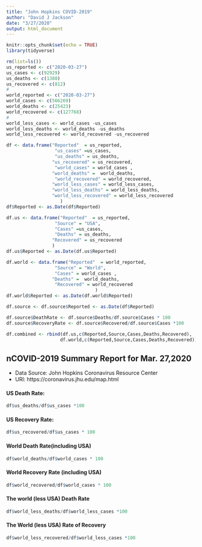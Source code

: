 ```yaml
---
title: "John Hopkins COVID-2019"
author: "David J Jackson"
date: "3/27/2020"
output: html_document
---
```


```r
knitr::opts_chunk$set(echo = TRUE)
library(tidyverse)
```
```r
rm(list=ls())
us_reported <- c("2020-03-27")
us_cases <- c(92929)
us_deaths <- c(1380)
us_recovered <- c(812)
#
world_reported <- c("2020-03-27")
world_cases <- c(566269)
world_deaths <- c(25423)
world_recovered <- c(127768)
#
world_less_cases <- world_cases -us_cases
world_less_deaths <- world_deaths -us_deaths
world_less_recovered <- world_recovered -us_recovered
```
```r
df <- data.frame("Reported"  = us_reported, 
                  "us_cases" =us_cases,
                  "us_deaths" = us_deaths,
                 "us_recovered" = us_recovered,
                  "world_cases" = world_cases ,
                 "world_deaths" =  world_deaths,
                  "world_recovered" = world_recovered,
                 "world_less_cases" = world_less_cases,
                 "world_less_deaths" = world_less_deaths,
                 "world_less_recovered" = world_less_recovered
                    )
df$Reported <- as.Date(df$Reported)
```
```r
df.us <- data.frame("Reported"  = us_reported, 
                  "Source" = "USA",
                  "Cases" =us_cases,
                  "Deaths" = us_deaths,
                 "Recovered" = us_recovered
                 )
df.us$Reported <- as.Date(df.us$Reported)
```
```r
df.world <- data.frame("Reported"  = world_reported,
                  "Source" = "World",
                  "Cases" = world_cases ,
                 "Deaths" =  world_deaths,
                  "Recovered" = world_recovered
                                 )
df.world$Reported <- as.Date(df.world$Reported)
```
```r
df.source <- df.source$Reported <- as.Date(df$Reported)

df.source$DeathRate <- df.source$Deaths/df.source$Cases * 100
df.source$RecoveryRate <- df.source$Recovered/df.source$Cases *100

```
```r
df.combined <- rbind(df.us,c(Reported,Source,Cases,Deaths,Recovered),
                    df.world,c(Reported,Source,Cases,Deaths,Recovered))
```

## nCOVID-2019 Summary Report for Mar. 27,2020
* Data Source: John Hopkins Coronavirus Resource Center
* URl: https://coronavirus.jhu.edu/map.html


#### US Death Rate: 
```r
df$us_deaths/df$us_cases *100
```
#### US Recovery Rate:
```r
df$us_recovered/df$us_cases * 100
```
#### World Death Rate(including USA)
```r
df$world_deaths/df$world_cases * 100
```
#### World Recovery Rate (including USA)
```r
df$world_recovered/df$world_cases * 100
```
#### The world (less USA) Death Rate
```r
df$world_less_deaths/df$world_less_cases *100
```
#### The World (less USA) Rate of Recovery
```r
df$world_less_recovered/df$world_less_cases *100
```